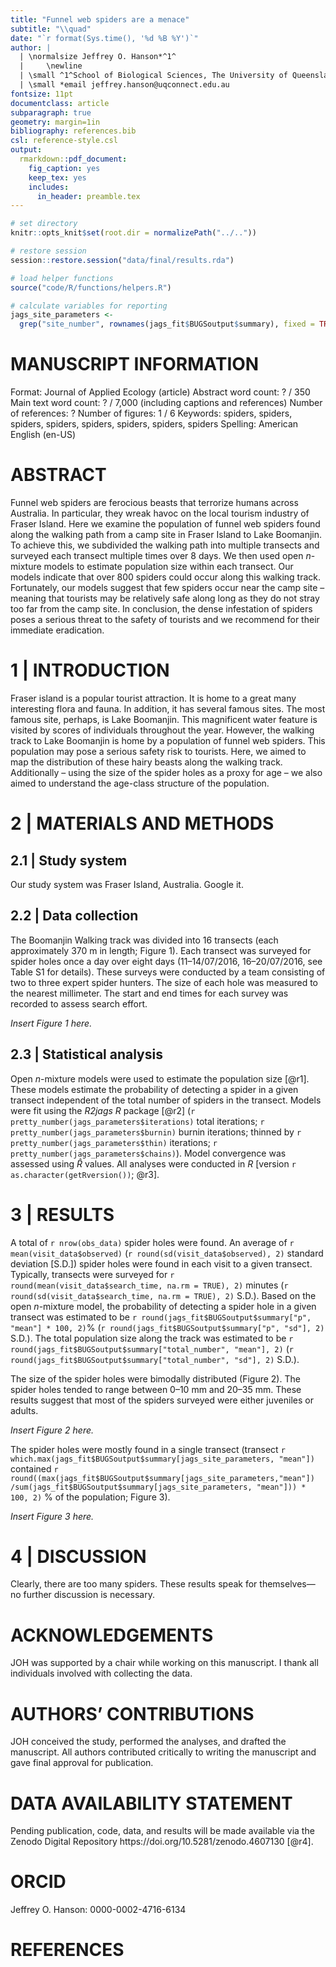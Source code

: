 ```yaml
---
title: "Funnel web spiders are a menace"
subtitle: "\\quad"
date: "`r format(Sys.time(), '%d %B %Y')`"
author: |
  | \normalsize Jeffrey O. Hanson*^1^
  |     \newline
  | \small ^1^School of Biological Sciences, The University of Queensland, Saint Lucia, QLD, Australia
  | \small *email jeffrey.hanson@uqconnect.edu.au
fontsize: 11pt
documentclass: article
subparagraph: true
geometry: margin=1in
bibliography: references.bib
csl: reference-style.csl
output:
  rmarkdown::pdf_document:
    fig_caption: yes
    keep_tex: yes
    includes:
      in_header: preamble.tex
---
```


```r
# set directory
knitr::opts_knit$set(root.dir = normalizePath("../.."))
```

```r
# restore session
session::restore.session("data/final/results.rda")

# load helper functions
source("code/R/functions/helpers.R")

# calculate variables for reporting
jags_site_parameters <-
  grep("site_number", rownames(jags_fit$BUGSoutput$summary), fixed = TRUE)
```

\doublespacing

# MANUSCRIPT INFORMATION

Format: Journal of Applied Ecology (article)    \newline
Abstract word count: ? / 350    \newline
Main text word count: ? / 7,000  (including captions and references)  \newline
Number of references: ?    \newline
Number of figures: 1 / 6    \newline
Keywords: spiders, spiders, spiders, spiders, spiders, spiders, spiders, spiders \newline
Spelling: American English (en-US)

\clearpage

# ABSTRACT

Funnel web spiders are ferocious beasts that terrorize humans across Australia. In particular, they wreak havoc on the local tourism industry of Fraser Island. Here we examine the population of funnel web spiders found along the walking path from a camp site in Fraser Island to Lake Boomanjin. To achieve this, we subdivided the walking path into multiple transects and surveyed each transect multiple times over 8 days. We then used open _n_-mixture models to estimate population size within each transect. Our models indicate that over 800 spiders could occur along this walking track. Fortunately, our models suggest that few spiders occur near the camp site -- meaning that tourists may be relatively safe along long as they do not stray too far from the camp site. In conclusion, the dense infestation of spiders poses a serious threat to the safety of tourists and we recommend for their immediate eradication.

\clearpage

# 1 | INTRODUCTION

Fraser island is a popular tourist attraction. It is home to a great many interesting flora and fauna. In addition, it has several famous sites. The most famous site, perhaps, is Lake Boomanjin. This magnificent water feature is visited by scores of individuals throughout the year. However, the walking track to Lake Boomanjin is home by a population of funnel web spiders. This population may pose a serious safety risk to tourists. Here, we aimed to map the distribution of these hairy beasts along the walking track. Additionally -- using the size of the spider holes as a proxy for age -- we also aimed to understand the age-class structure of the population.

# 2 | MATERIALS AND METHODS

## 2.1 | Study system

Our study system was Fraser Island, Australia. Google it.

## 2.2 | Data collection

The Boomanjin Walking track was divided into 16 transects (each approximately 370 m in length; Figure 1). Each transect was surveyed for spider holes once a day over eight days (11--14/07/2016, 16--20/07/2016, see Table S1 for details). These surveys were conducted by a team consisting of two to three expert spider hunters. The size of each hole was measured to the nearest millimeter. The start and end times for each survey was recorded to assess search effort.

_Insert Figure 1 here._

\clearpage

## 2.3 | Statistical analysis

Open _n_-mixture models were used to estimate the population size [@r1]. These models estimate the probability of detecting a spider in a given transect independent of the total number of spiders in the transect. Models were fit using the _R2jags_ _R_ package [@r2] (`r pretty_number(jags_parameters$iterations)` total iterations; `r pretty_number(jags_parameters$burnin)` burnin iterations; thinned by `r pretty_number(jags_parameters$thin)` iterations; `r pretty_number(jags_parameters$chains)`). Model convergence was assessed using $\hat{R}$ values. All analyses were conducted in _R_ [version `r as.character(getRversion())`; @r3].

# 3 | RESULTS

A total of `r nrow(obs_data)` spider holes were found. An average of `r mean(visit_data$observed)` (`r round(sd(visit_data$observed), 2)` standard deviation [S.D.]) spider holes were found in each visit to a given transect. Typically, transects were surveyed for `r round(mean(visit_data$search_time, na.rm = TRUE), 2)` minutes (`r round(sd(visit_data$search_time, na.rm = TRUE), 2)` S.D.). Based on the open $n$-mixture model, the probability of detecting a spider hole in a given transect was estimated to be `r round(jags_fit$BUGSoutput$summary["p", "mean"] * 100, 2)`% (`r round(jags_fit$BUGSoutput$summary["p", "sd"], 2)` S.D.). The total population size along the track was estimated to be `r round(jags_fit$BUGSoutput$summary["total_number", "mean"], 2)` (`r round(jags_fit$BUGSoutput$summary["total_number", "sd"], 2)` S.D.).

The size of the spider holes were bimodally distributed (Figure 2). The spider holes tended to range between 0--10 mm and 20--35 mm. These results suggest that most of the spiders surveyed were either juveniles or adults.

_Insert Figure 2 here._

The spider holes were mostly found in a single transect (transect `r which.max(jags_fit$BUGSoutput$summary[jags_site_parameters, "mean"])` contained `r round((max(jags_fit$BUGSoutput$summary[jags_site_parameters,"mean"]) /sum(jags_fit$BUGSoutput$summary[jags_site_parameters, "mean"])) * 100, 2)` % of the population; Figure 3).

_Insert Figure 3 here._

# 4 | DISCUSSION

Clearly, there are too many spiders. These results speak for themselves---no further discussion is necessary.

# ACKNOWLEDGEMENTS

JOH was supported by a chair while working on this manuscript. I thank all individuals involved with collecting the data.

# AUTHORS' CONTRIBUTIONS

JOH conceived the study, performed the analyses, and drafted the manuscript. All authors contributed critically to writing the manuscript and gave final approval for publication.

# DATA AVAILABILITY STATEMENT

Pending publication, code, data, and results will be made available via the Zenodo Digital Repository https://doi.org/10.5281/zenodo.4607130 [@r4].

# ORCID

Jeffrey O. Hanson: 0000-0002-4716-6134

# REFERENCES
